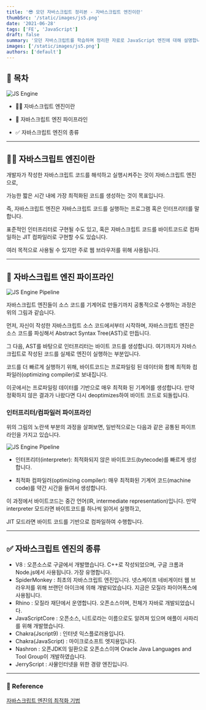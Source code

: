 ```yaml
---
title: '😎 모던 자바스크립트 정리본 - 자바스크립트 엔진이란'
thumbSrc: '/static/images/js5.png'
date: '2021-06-28'
tags: ['FE', 'JavaScript']
draft: false
summary: '모던 자바스크립트를 학습하며 정리한 자료로 JavaScript 엔진에 대해 설명합니다.'
images: ['/static/images/js5.png']
authors: ['default']
---
```


## 📌 목차

![JS Engine](/static/images/js5.png)

- 💁🏻 자바스크립트 엔진이란

- 🚂 자바스크립트 엔진 파이프라인

- ✅ 자바스크립트 엔진의 종류

---

## 💁🏻 자바스크립트 엔진이란

개발자가 작성한 자바스크립트 코드를 해석하고 실행시켜주는 것이 자바스크립트 엔진으로,

가능한 짧은 시간 내에 가장 최적화된 코드를 생성하는 것이 목표입니다.

즉, 자바스크립트 엔진은 자바스크립트 코드를 실행하는 프로그램 혹은 인터프리터를 말합니다.

표준적인 인터프리터로 구현될 수도 있고, 혹은 자바스크립트 코드를 바이트코드로 컴파일하는 JIT 컴파일러로 구현할 수도 있습니다.

여러 목적으로 사용될 수 있지만 주로 웹 브라우저를 위해 사용됩니다.

---

## 🚂 자바스크립트 엔진 파이프라인

![JS Engine Pipeline](/static/images/js-engine1.png)

자바스크립트 엔진들이 소스 코드를 기계어로 만들기까지 공통적으로 수행하는 과정은 위의 그림과 같습니다.

먼저, 자신이 작성한 자바스크립트 소스 코드에서부터 시작하며, 자바스크립트 엔진은 소스 코드를 파싱해서 Abstract Syntax Tree(AST)로 만듭니다.

그 다음, AST를 바탕으로 인터프리터는 바이트 코드를 생성합니다. 여기까지가 자바스크립트로 작성된 코드를 실제로 엔진이 실행하는 부분입니다.

코드를 더 빠르게 실행하기 위해, 바이트코드는 프로파일링 된 데이터와 함께 최적화 컴파일러(optimizing compiler)로 보내집니다.

이곳에서는 프로파일링 데이터를 기반으로 매우 최적화 된 기계어를 생성합니다. 만약 정확하지 않은 결과가 나왔다면 다시 deoptimizes하여 바이트 코드로 되돌립니다.

### 인터프리터/컴파일러 파이프라인

위의 그림의 노란색 부분의 과정을 살펴보면, 일반적으로는 다음과 같은 공통된 파이프라인을 가지고 있습니다.

![JS Engine Pipeline](/static/images/js-engine2.png)

- 인터프리터(interpreter): 최적화되지 않은 바이트코드(bytecode)를 빠르게 생성합니다.

- 최적화 컴파일러(optimizing compiler): 매우 최적화된 기계어 코드(machine code)를 약간 시간을 들여서 생성합니다.

이 과정에서 바이트코드는 중간 언어(IR, intermediate representation)입니다. 만약 interpreter 모드라면 바이트코드를 하나씩 읽어서 실행하고,

JIT 모드라면 바이트 코드를 기반으로 컴파일하여 수행합니다.

---

## ✅ 자바스크립트 엔진의 종류

- V8 : 오픈소스로 구글에서 개발했습니다. C++로 작성되었으며, 구글 크롬과 Node.js에서 사용됩니다. 가장 유명합니다.
- SpiderMonkey : 최초의 자바스크립트 엔진입니다. 넷스케이프 네비게이터 웹 브라우저를 위해 브랜던 아이크에 의해 개발되었습니다. 지금은 모질라 파이어폭스에 사용됩니다.
- Rhino : 모질라 재단에서 운영합니다. 오픈소스이며, 전체가 자바로 개발되었습니다.
- JavaScriptCore : 오픈소스, 니트로라는 이름으로도 알려져 있으며 애플이 사파리를 위해 개발했습니다.
- Chakra(Jscript9) : 인터넷 익스플로러용입니다.
- Chakra(JavaScript) : 마이크로소프트 엣지용입니다.
- Nashron : 오픈JDK의 일환으로 오픈소스이며 Oracle Java Languages and Tool Group이 개발하였습니다.
- JerryScript : 사물인터넷을 위한 경량 엔진입니다.

---

### 🔗 Reference

[자바스크립트 엔진의 최적화 기법](https://meetup.toast.com/posts/77)
